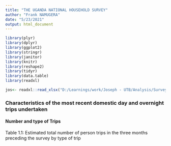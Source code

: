 ```yaml
---
title: "THE UGANDA NATIONAL HOUSEHOLD SURVEY"
author: "Frank NAMUGERA"
date: "5/23/2021"
output: html_document
---
```


```r
library(plyr)
library(dplyr)
library(ggplot2)
library(stringr)
library(janitor)
library(knitr)
library(reshape2)
library(tidyr)
library(data.table)
library(readxl)
```

```r

jos<- readxl::read_xlsx("D:/Learnings/work/Joseph - UTB/Analysis/Survey March 2021/Raw data set Domestic_Tourism_Survey_-_all_versions_-_labels_-_2021-05-18-11-23-04.xlsx", sheet = 'Domestic Tourism Survey')
```

### Characteristics of the most recent domestic day and overnight trips undertaken				
#### Number and type of Trips				
Table 1.1: Estimated total number of person trips in the three months preceding the survey by type of trip				

